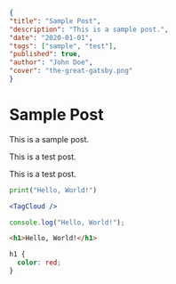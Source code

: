 ```json
{
"title": "Sample Post",
"description": "This is a sample post.",
"date": "2020-01-01",
"tags": ["sample", "test"],
"published": true,
"author": "John Doe",
"cover": "the-great-gatsby.png"
}
```

# Sample Post

This is a sample post.

This is a test post.

This is a test post.


```python
print("Hello, World!")
```

```jsx
<TagCloud />
```

```javascript
console.log("Hello, World!");
```

```html
<h1>Hello, World!</h1>
```

```css
h1 {
  color: red;
}
```
